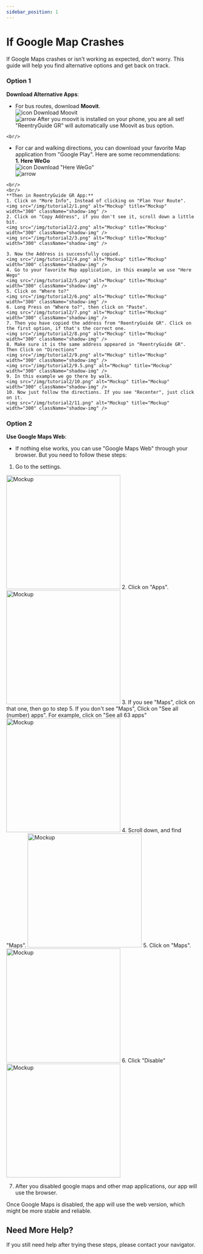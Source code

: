 ```yaml
---
sidebar_position: 1
---
```



# If Google Map Crashes

If Google Maps crashes or isn't working as expected, don't worry. This guide will help you find alternative options and get back on track.

### Option 1
**Download Alternative Apps**:
   - For bus routes, download **Moovit**.
     <Link className={styles.iconButton} to="https://play.google.com/store/apps/details?id=com.tranzmate&hl=en_US&gl=US" style={{ backgroundColor: '#EAE0D4' }}>
       <div className={styles.buttonRow}>
         <img src="/img/download.png" className={styles.icon} alt="icon" />
         <span className={styles.iconButtonText}>Download Moovit</span>
       </div>
       <img src="/img/arrow_forward.png" className={styles.arrow} alt="arrow" />
     </Link>
     After you moovit is installed on your phone, you are all set! "ReentryGuide GR" will automatically use Moovit as bus option.
    <br/>
   - For car and walking directions, you can download your favorite Map application from "Google Play". Here are some recommendations: 
      <br/>
      **1. Here WeGo**
      <Link className={styles.iconButton} to="https://play.google.com/store/apps/details?id=com.here.app.maps&hl=en_US&gl=US" style={{ backgroundColor: '#EAE0D4' }}>
        <div className={styles.buttonRow}>
          <img src="/img/download.png" className={styles.icon} alt="icon" />
          <span className={styles.iconButtonText}>Download "Here WeGo"</span>
        </div>
        <img src="/img/arrow_forward.png" className={styles.arrow} alt="arrow" />
      </Link>
    
    <br/>
    <br/>
    **Then in ReentryGuide GR App:**
    1. Click on "More Info", Instead of clicking on "Plan Your Route". 
    <img src="/img/tutorial2/1.png" alt="Mockup" title="Mockup" width="300" className="shadow-img" />
    2. Click on "Copy Address", if you don't see it, scroll down a little bit.
    <img src="/img/tutorial2/2.png" alt="Mockup" title="Mockup" width="300" className="shadow-img" />
    <img src="/img/tutorial2/3.png" alt="Mockup" title="Mockup" width="300" className="shadow-img" />

    3. Now the Address is successfully copied. 
    <img src="/img/tutorial2/4.png" alt="Mockup" title="Mockup" width="300" className="shadow-img" />
    4. Go to your favorite Map application, in this example we use "Here Wego"
    <img src="/img/tutorial2/5.png" alt="Mockup" title="Mockup" width="300" className="shadow-img" />
    5. Click on "Where to?"
    <img src="/img/tutorial2/6.png" alt="Mockup" title="Mockup" width="300" className="shadow-img" />
    6. Long Press on "Where to?", then click on "Paste".
    <img src="/img/tutorial2/7.png" alt="Mockup" title="Mockup" width="300" className="shadow-img" />
    7. Then you have copied the address from "ReentryGuide GR". Click on the first option, if that's the correct one. 
    <img src="/img/tutorial2/8.png" alt="Mockup" title="Mockup" width="300" className="shadow-img" />
    8. Make sure it is the same address appeared in "ReentryGuide GR". Then Click on "Directions"
    <img src="/img/tutorial2/9.png" alt="Mockup" title="Mockup" width="300" className="shadow-img" />
    <img src="/img/tutorial2/9.5.png" alt="Mockup" title="Mockup" width="300" className="shadow-img" />
    9. In this example we go there by walk. 
    <img src="/img/tutorial2/10.png" alt="Mockup" title="Mockup" width="300" className="shadow-img" />
    10. Now just follow the directions. If you see "Recenter", just click on it. 
    <img src="/img/tutorial2/11.png" alt="Mockup" title="Mockup" width="300" className="shadow-img" />








### Option 2
**Use Google Maps Web**:
   - If nothing else works, you can use "Google Maps Web" through your browser. But you need to follow these steps: 
   1. Go to the settings.
   <img src="/img/tutorial/1.png" alt="Mockup" title="Mockup" width="300" className="shadow-img" />
   2. Click on "Apps".
   <img src="/img/tutorial/2.png" alt="Mockup" title="Mockup" width="300" className="shadow-img" />
   3. If you see "Maps", click on that one, then go to step 5.  If you don't see "Maps", Click on "See all (number) apps". For example, click on "See all 63 apps"
   <img src="/img/tutorial/3.png" alt="Mockup" title="Mockup" width="300" className="shadow-img" />
   4. Scroll down, and find "Maps".
   <img src="/img/tutorial/5.png" alt="Mockup" title="Mockup" width="300" className="shadow-img" />
   5. Click on "Maps".
   <img src="/img/tutorial/6.png" alt="Mockup" title="Mockup" width="300" className="shadow-img" />
   6. Click "Disable"
   <img src="/img/tutorial/4.png" alt="Mockup" title="Mockup" width="300" className="shadow-img" />

   7. After you disabled google maps and other map applications, our app will use the browser.

Once Google Maps is disabled, the app will use the web version, which might be more stable and reliable.

## Need More Help?

If you still need help after trying these steps, please contact your navigator. 
